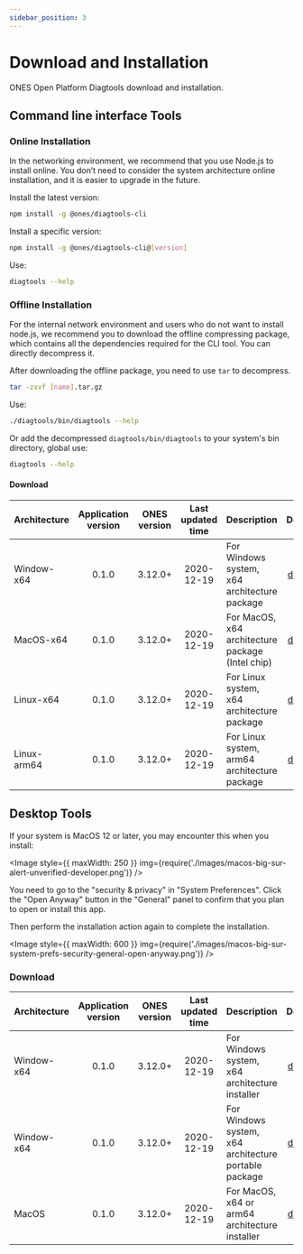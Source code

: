 ```yaml
---
sidebar_position: 3
---
```



# Download and Installation

ONES Open Platform Diagtools download and installation.

## Command line interface Tools

### Online Installation

In the networking environment, we recommend that you use Node.js to install online. You don’t need to consider the system architecture online installation, and it is easier to upgrade in the future.

Install the latest version:

```bash npm2yarn
npm install -g @ones/diagtools-cli
```

Install a specific version:

```bash npm2yarn
npm install -g @ones/diagtools-cli@[version]
```

Use:

```bash
diagtools --help
```

### Offline Installation

For the internal network environment and users who do not want to install node.js, we recommend you to download the offline compressing package, which contains all the dependencies required for the CLI tool. You can directly decompress it.

After downloading the offline package, you need to use `tar` to decompress.

```bash
tar -zxvf [name].tar.gz
```

Use:

```bash
./diagtools/bin/diagtools --help
```

Or add the decompressed `diagtools/bin/diagtools` to your system's bin directory, global use:

```bash
diagtools --help
```

#### Download

| Architecture | Application version | ONES version | Last updated time | Description                                      |                                                              Download                                                               |
| :----------- | :-----------------: | :----------: | :---------------: | :----------------------------------------------- | :---------------------------------------------------------------------------------------------------------------------------------: |
| Window-x64   |        0.1.0        |   3.12.0+    |    2020-12-19     | For Windows system, x64 architecture package     |  [download](https://ones-tools.oss-cn-hangzhou.aliyuncs.com/open-platform/diagtools/cli/diagtools-v0.1.0-70334cb-win32-x64.tar.gz)  |
| MacOS-x64    |        0.1.0        |   3.12.0+    |    2020-12-19     | For MacOS, x64 architecture package (Intel chip) | [download](https://ones-tools.oss-cn-hangzhou.aliyuncs.com/open-platform/diagtools/cli/diagtools-v0.1.0-70334cb-darwin-x64.tar.gz)  |
| Linux-x64    |        0.1.0        |   3.12.0+    |    2020-12-19     | For Linux system, x64 architecture package       |  [download](https://ones-tools.oss-cn-hangzhou.aliyuncs.com/open-platform/diagtools/cli/diagtools-v0.1.0-70334cb-linux-x64.tar.gz)  |
| Linux-arm64  |        0.1.0        |   3.12.0+    |    2020-12-19     | For Linux system, arm64 architecture package     | [download](https://ones-tools.oss-cn-hangzhou.aliyuncs.com/open-platform/diagtools/cli/diagtools-v0.1.0-70334cb-linux-arm64.tar.gz) |

## Desktop Tools

If your system is MacOS 12 or later, you may encounter this when you install:

<Image
  style={{ maxWidth: 250 }}
  img={require('./images/macos-big-sur-alert-unverified-developer.png')}
/>

You need to go to the "security & privacy" in "System Preferences". Click the "Open Anyway" button in the "General" panel to confirm that you plan to open or install this app.

Then perform the installation action again to complete the installation.

<Image
  style={{ maxWidth: 600 }}
  img={require('./images/macos-big-sur-system-prefs-security-general-open-anyway.png')}
/>

### Download

| Architecture | Application version | ONES version | Last updated time | Description                                           |                                                         Download                                                          |
| :----------- | :-----------------: | :----------: | :---------------: | :---------------------------------------------------- | :-----------------------------------------------------------------------------------------------------------------------: |
| Window-x64   |        0.1.0        |   3.12.0+    |    2020-12-19     | For Windows system, x64 architecture installer        |    [download](https://ones-tools.oss-cn-hangzhou.aliyuncs.com/open-platform/diagtools/desktop/Diagtools-0.1.0-x64.exe)    |
| Window-x64   |        0.1.0        |   3.12.0+    |    2020-12-19     | For Windows system, x64 architecture portable package | [download](https://ones-tools.oss-cn-hangzhou.aliyuncs.com/open-platform/diagtools/desktop/Diagtools-win32-x64-0.1.0.zip) |
| MacOS        |        0.1.0        |   3.12.0+    |    2020-12-19     | For MacOS, x64 or arm64 architecture installer        |    [download](https://ones-tools.oss-cn-hangzhou.aliyuncs.com/open-platform/diagtools/desktop/Diagtools-0.1.0-x64.dmg)    |
